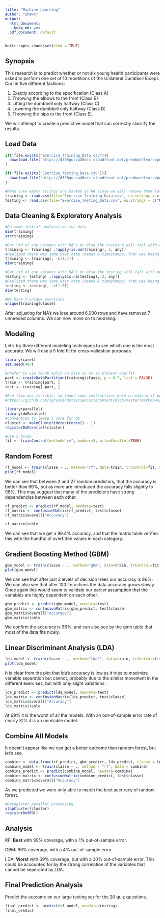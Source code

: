 ```yaml
---
title: "Machine Learning"
author: "Shawn"
output:
  html_document: 
    keep_md: yes
  pdf_document: default
---
```


```r
knitr::opts_chunk$set(echo = TRUE)
```

## Synopsis

This research is to predict whether or not six young health participants were asked to perform one set of 10 repetitions of the Unilateral Dumbbell Biceps Curl in five different fashions: 

1. Exactly according to the specification (Class A)
2. Throwing the elbows to the front (Class B)
3. Lifting the dumbbell only halfway (Class C)
4. Lowering the dumbbell only halfway (Class D)
5. Throwing the hips to the front (Class E).

We will attempt to create a predictive model that can correctly classify the results.

## Load Data

```r

if(!file.exists("Exercise_Training_Data.csv")){
  download.file("https://d396qusza40orc.cloudfront.net/predmachlearn/pml-training.csv", "Exercise_Training_Data.csv")
}

if(!file.exists("Exercise_Testing_Data.csv")){
  download.file("https://d396qusza40orc.cloudfront.net/predmachlearn/pml-testing.csv", "Exercise_Testing_Data.csv")
}

#Make sure empty strings are marked as NA since we will remove them later
training <- read.csv(file="Exercise_Training_Data.csv", na.strings = c("NA",""))
testing <- read.csv(file="Exercise_Testing_Data.csv", na.strings = c("NA",""))

```

## Data Cleaning & Exploratory Analysis

```r

#Do some initial analysis on the data
dim(training)
str(training)

#Get rid of any columns with NA's or else the training will fail with an error
training <- training[ ,!apply(is.na(training), 2, any)]
#Realized there was some user data (names & timestamps) that was being used by the model and was extremely overfitting the model to 1, so remove that data as it should not be measured
training <- training[, -c(1:7)]
dim(training)

#Get rid of any columns with NA's or else the testing will fail with an error
testing <- testing[ ,!apply(is.na(testing), 2, any)]
#Realized there was some user data (names & timestamps) that was being used by the model and was extremely overfitting the model to 1, so remove that data as it should not be measured
testing <- testing[, -c(1:7)]
dim(testing)

#We have 5 unique exercises
unique(training$classe)

```

After adjusting for NA's we lose around 6,000 rows and have removed 7 unneeded columns. We can now move on to modeling.

## Modeling

Let's try three different modeling techniques to see which one is the most accurate. We will use a 5 fold fit for cross-validation purposes.

```r

library(caret)
set.seed(487)

#Prefer to use 70/30 split on data so as to prevent overfit
part <- createDataPartition(training$classe, p = 0.7, list = FALSE)
train <- training[part, ]
test <- training[-part, ]

#Run time was terrible, so found some instructions here on making it perform much faster
#https://github.com/lgreski/datasciencectacontent/blob/master/markdown/pml-randomForestPerformance.md

library(parallel)
library(doParallel)
#convention to leave 1 core for OS
cluster <- makeCluster(detectCores() - 1)
registerDoParallel(cluster)

#Use 5 folds
fit <- trainControl(method="cv", number=5, allowParallel=TRUE)

```

## Random Forest

```r

rf_model <- train(classe ~ ., method="rf", data=train, trControl=fit, verbose=FALSE)
plot(rf_model)

```

We can see that between 2 and 27 random predictors, that the accuracy is better than 99%, but as more are introduced the accuracy falls slightly to 98%. This may suggest that many of the predictors have strong dependencies between each other.

```r

rf_predict <- predict(rf_model, newdata=test)
rf_matrix <- confusionMatrix(rf_predict, test$classe)
rf_matrix$overall["Accuracy"]

rf_matrix$table

```

We can see that we get a 99.4% accuracy, and that the matrix table verifies this with the handful of overfitted values in each category.

## Gradient Boosting Method (GBM)

```r

gbm_model <- train(classe ~ ., method="gbm", data=train, trControl=fit, verbose=FALSE)
plot(gbm_model)

```

We can see that after just 3 levels of decision trees our accuracy is 96%. We can also see that after 100 iteractions the data accuracy grows slowly. Once again this would seem to validate our earlier assumption that the variables are highly dependent on each other.

```r
gbm_predict <- predict(gbm_model, newdata=test)
gbm_matrix <- confusionMatrix(gbm_predict, test$classe)
gbm_matrix$overall["Accuracy"]
gbm_matrix$table

```

We confirm the accuracy is 96%, and can also see by the gmb table that most of the data fits nicely.

## Linear Discriminant Analysis (LDA)

```r

lda_model <- train(classe ~ ., method="lda2", data=train, trControl=fit, verbose=FALSE)
plot(lda_model)

```

It is clear from the plot that lda's accuracy is low as it tries to maximize variable seperation but cannot, probably due to the similar movement in the different exercises, but with only slight variations.

```r

lda_predict <- predict(lda_model, newdata=test)
lda_matrix <- confusionMatrix(lda_predict, test$classe)
lda_matrix$overall["Accuracy"]
lda_matrix$table

```

At 69% it is the worst of all the models. With an out-of-sample error rate of nearly 31% it is an unreliable model.

## Combine All Models

It doesn't appear like we can get a better outcome than random forest, but let's see.

```r

combine <- data.frame(rf_predict, gbm_predict, lda_predict, classe = test$classe)
combine_model <- train(classe ~ ., method = "rf", data = combine)
combine_predict <- predict(combine_model, newdata=combine)
combine_matrix <- confusionMatrix(combine_predict, test$classe)
combine_matrix$overall["Accuracy"]

```

As we predicted we were only able to match the best accuracy of random forest.

```r

#Deregister parallel processing
stopCluster(cluster)
registerDoSEQ()

```

## Analysis

RF: **Best** with 99% coverage, with a 1% out-of-sample error.

GBM: 96% coverage, with a 4% out-of-sample error. 

LDA: **Worst** with 69% coverage, but with a 30% out-of-sample error. This could be accounted for by the strong correlation of the variables that cannot be seperated by LDA.

## Final Prediction Analysis

Predict the outcome on our large testing set for the 20 quiz questions.

```r

final_predict <- predict(rf_model, newdata=testing)
final_predict
  
```